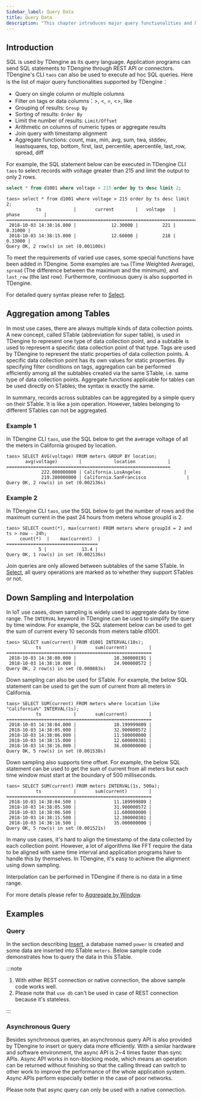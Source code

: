 ```yaml
---
Sidebar_label: Query Data
title: Query Data
description: "This chapter introduces major query functionalities and how to perform sync and async query using connectors."
---
```



## Introduction

SQL is used by TDengine as its query language. Application programs can send SQL statements to TDengine through REST API or connectors. TDengine's CLI `taos` can also be used to execute ad hoc SQL queries. Here is the list of major query functionalities supported by TDengine：

- Query on single column or multiple columns
- Filter on tags or data columns：>, <, =, <\>, like
- Grouping of results: `Group By`
- Sorting of results: `Order By`
- Limit the number of results: `Limit/Offset`
- Arithmetic on columns of numeric types or aggregate results
- Join query with timestamp alignment
- Aggregate functions: count, max, min, avg, sum, twa, stddev, leastsquares, top, bottom, first, last, percentile, apercentile, last_row, spread, diff

For example, the SQL statement below can be executed in TDengine CLI `taos` to select records with voltage greater than 215 and limit the output to only 2 rows.

```sql
select * from d1001 where voltage > 215 order by ts desc limit 2;
```

```title=Output
taos> select * from d1001 where voltage > 215 order by ts desc limit 2;
           ts            |       current        |   voltage   |        phase         |
======================================================================================
 2018-10-03 14:38:16.800 |             12.30000 |         221 |              0.31000 |
 2018-10-03 14:38:15.000 |             12.60000 |         218 |              0.33000 |
Query OK, 2 row(s) in set (0.001100s)
```

To meet the requirements of varied use cases, some special functions have been added in TDengine. Some examples are `twa` (Time Weighted Average), `spread` (The difference between the maximum and the minimum), and `last_row` (the last row). Furthermore, continuous query is also supported in TDengine.

For detailed query syntax please refer to [Select](/taos-sql/select).

## Aggregation among Tables

In most use cases, there are always multiple kinds of data collection points. A new concept, called STable (abbreviation for super table), is used in TDengine to represent one type of data collection point, and a subtable is used to represent a specific data collection point of that type. Tags are used by TDengine to represent the static properties of data collection points. A specific data collection point has its own values for static properties. By specifying filter conditions on tags, aggregation can be performed efficiently among all the subtables created via the same STable, i.e. same type of data collection points. Aggregate functions applicable for tables can be used directly on STables; the syntax is exactly the same.

In summary, records across subtables can be aggregated by a simple query on their STable. It is like a join operation. However, tables belonging to different STables can not be aggregated. 

### Example 1

In TDengine CLI `taos`, use the SQL below to get the average voltage of all the meters in California grouped by location.

```
taos> SELECT AVG(voltage) FROM meters GROUP BY location;
       avg(voltage)        |            location            |
=============================================================
             222.000000000 | California.LosAngeles                |
             219.200000000 | California.SanFrancisco               |
Query OK, 2 row(s) in set (0.002136s)
```

### Example 2

In TDengine CLI `taos`, use the SQL below to get the number of rows and the maximum current in the past 24 hours from meters whose groupId is 2.

```
taos> SELECT count(*), max(current) FROM meters where groupId = 2 and ts > now - 24h;
     count(*)  |    max(current)  |
==================================
            5 |             13.4 |
Query OK, 1 row(s) in set (0.002136s)
```

Join queries are only allowed between subtables of the same STable. In [Select](/taos-sql/select), all query operations are marked as to whether they support STables or not.

## Down Sampling and Interpolation

In IoT use cases, down sampling is widely used to aggregate data by time range. The `INTERVAL` keyword in TDengine can be used to simplify the query by time window. For example, the SQL statement below can be used to get the sum of current every 10 seconds from meters table d1001.

```
taos> SELECT sum(current) FROM d1001 INTERVAL(10s);
           ts            |       sum(current)        |
======================================================
 2018-10-03 14:38:00.000 |              10.300000191 |
 2018-10-03 14:38:10.000 |              24.900000572 |
Query OK, 2 row(s) in set (0.000883s)
```

Down sampling can also be used for STable. For example, the below SQL statement can be used to get the sum of current from all meters in California.

```
taos> SELECT SUM(current) FROM meters where location like "California%" INTERVAL(1s);
           ts            |       sum(current)        |
======================================================
 2018-10-03 14:38:04.000 |              10.199999809 |
 2018-10-03 14:38:05.000 |              32.900000572 |
 2018-10-03 14:38:06.000 |              11.500000000 |
 2018-10-03 14:38:15.000 |              12.600000381 |
 2018-10-03 14:38:16.000 |              36.000000000 |
Query OK, 5 row(s) in set (0.001538s)
```

Down sampling also supports time offset. For example, the below SQL statement can be used to get the sum of current from all meters but each time window must start at the boundary of 500 milliseconds.

```
taos> SELECT SUM(current) FROM meters INTERVAL(1s, 500a);
           ts            |       sum(current)        |
======================================================
 2018-10-03 14:38:04.500 |              11.189999809 |
 2018-10-03 14:38:05.500 |              31.900000572 |
 2018-10-03 14:38:06.500 |              11.600000000 |
 2018-10-03 14:38:15.500 |              12.300000381 |
 2018-10-03 14:38:16.500 |              35.000000000 |
Query OK, 5 row(s) in set (0.001521s)
```

In many use cases, it's hard to align the timestamp of the data collected by each collection point. However, a lot of algorithms like FFT require the data to be aligned with same time interval and application programs have to handle this by themselves. In TDengine, it's easy to achieve the alignment using down sampling.

Interpolation can be performed in TDengine if there is no data in a time range.

For more details please refer to [Aggregate by Window](/taos-sql/interval).

## Examples

### Query

In the section describing [Insert](/develop/insert-data/sql-writing), a database named `power` is created and some data are inserted into STable `meters`. Below sample code demonstrates how to query the data in this STable.

<Tabs defaultValue="java" groupId="lang">
  <TabItem label="Java" value="java">
    <JavaQuery />
  </TabItem>
  <TabItem label="Python" value="python">
    <PyQuery />
  </TabItem>
  <TabItem label="Go" value="go">
    <GoQuery />
  </TabItem>
  <TabItem label="Rust" value="rust">
    <RustQuery />
  </TabItem>
  <TabItem label="Node.js" value="nodejs">
    <NodeQuery />
  </TabItem>
  <TabItem label="C#" value="csharp">
    <CsQuery />
  </TabItem>
  <TabItem label="C" value="c">
    <CQuery />
  </TabItem>
</Tabs>

:::note

1. With either REST connection or native connection, the above sample code works well.
2. Please note that `use db` can't be used in case of REST connection because it's stateless.

:::

### Asynchronous Query

Besides synchronous queries, an asynchronous query API is also provided by TDengine to insert or query data more efficiently. With a similar hardware and software environment, the async API is 2~4 times faster than sync APIs. Async API works in non-blocking mode, which means an operation can be returned without finishing so that the calling thread can switch to other work to improve the performance of the whole application system. Async APIs perform especially better in the case of poor networks.

Please note that async query can only be used with a native connection.

<Tabs defaultValue="python" groupId="lang">
  <TabItem label="Python" value="python">
    <PyAsync />
  </TabItem>
  <TabItem label="C#" value="csharp">
    <CsAsync />
  </TabItem>
  <TabItem label="C" value="c">
    <CAsync />
  </TabItem>
</Tabs>
